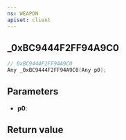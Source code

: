 ```yaml
---
ns: WEAPON
apiset: client
---
```

## _0xBC9444F2FF94A9C0

```c
// 0xBC9444F2FF94A9C0
Any _0xBC9444F2FF94A9C0(Any p0);
```


## Parameters
* **p0**:

## Return value